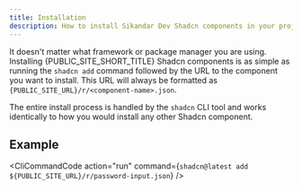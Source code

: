 ```yaml
---
title: Installation
description: How to install Sikandar Dev Shadcn components in your project.
---
```



It doesn't matter what framework or package manager you are using. Installing {PUBLIC_SITE_SHORT_TITLE} Shadcn components is as simple as running the `shadcn add` command followed by the URL to the component you want to install. This URL will always be formatted as <code>{PUBLIC_SITE_URL}/r/\<component-name\>.json</code>.

The entire install process is handled by the `shadcn` CLI tool and works identically to how you would install any other Shadcn component.

## Example

<CliCommandCode
    action="run"
    command={`shadcn@latest add ${PUBLIC_SITE_URL}/r/password-input.json`}
/>
